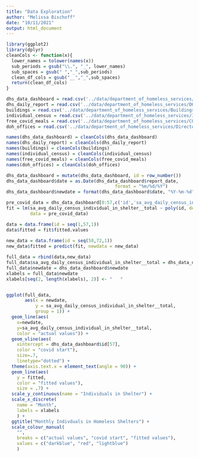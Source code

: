 ```yaml
---
title: "Data Exploration"
author: "Melissa Bischoff"
date: "10/11/2021"
output: html_document
---
```

```r
library(ggplot2)
library(dplyr)
cleanCols <- function(x){
  lower_names = tolower(names(x))
  sub_periods = gsub("\\.", "_", lower_names)
  sub_spaces = gsub(" ","_",sub_periods)
  clean_df_cols = gsub("__","_",sub_spaces)
  return(clean_df_cols)
}
```
```r
dhs_data_dashboard = read.csv('../data/department_of_homeless_services/DHS_Data_Dashboard.csv')
dhs_daily_report = read.csv('../data/department_of_homeless_services/DHS_Daily_Report.csv')
buildings = read.csv('../data/department_of_homeless_services/Buildings_by_Borough_and_Community_District.csv')
individual_census = read.csv('../data/department_of_homeless_services/Individual_Census_by_Borough__Community_District__and_Facility_Type.csv')
free_covid_meals = read.csv('../data/department_of_homeless_services/COVID-19_Free_Meals_Locations.csv')
doh_offices = read.csv('../data/department_of_homeless_services/Directory_Of_Homebase_Locations.csv')

names(dhs_data_dashboard) = cleanCols(dhs_data_dashboard)
names(dhs_daily_report) = cleanCols(dhs_daily_report)
names(buildings) = cleanCols(buildings)
names(individual_census) = cleanCols(individual_census)
names(free_covid_meals) = cleanCols(free_covid_meals)
names(doh_offices) = cleanCols(doh_offices)

dhs_data_dashboard = mutate(dhs_data_dashboard, id = row_number())
dhs_data_dashboard$date = as.Date(dhs_data_dashboard$report_date,
                                         format = "%m/%d/%Y")
dhs_data_dashboard$newdate = format(dhs_data_dashboard$date, "%Y-%m-%d")

pre_covid_data = dhs_data_dashboard[0:57,c('id','sa_avg_daily_census_individual_in_shelter__total','newdate')]
fit = lm(sa_avg_daily_census_individual_in_shelter__total ~ poly(id, degree=3),
         data = pre_covid_data)

data = data.frame(id = seq(1,57,1))
data$fitted = fit$fitted.values
  
new_data = data.frame(id = seq(58,72,1))
new_data$fitted = predict(fit, newdata = new_data)

full_data = rbind(data,new_data)
full_data$sa_avg_daily_census_individual_in_shelter__total = dhs_data_dashboard$sa_avg_daily_census_individual_in_shelter__total
full_data$newdate = dhs_data_dashboard$newdate
xlabels = full_data$newdate
xlabels[seq(2, length(xlabels), 2)] <- "   "


ggplot(full_data,
       aes(x = newdate, 
           y = sa_avg_daily_census_individual_in_shelter__total,
           group = 1)) +
  geom_line(aes(
    x=newdate,
    y=sa_avg_daily_census_individual_in_shelter__total,
    color = "actual values")) +
  geom_vline(aes(
    xintercept = dhs_data_dashboard$id[57],
    color = "covid start"),
    size=.7,
    linetype="dotted") +
  theme(axis.text.x = element_text(angle = 90)) +
  geom_line(aes(
    y = fitted,
    color = "fitted values"),
    size = .7) +
  scale_y_continuous(name = "Individuals in Shelter") +
  scale_x_discrete(
    name = "Month",
    labels = xlabels
    ) +
  ggtitle("Monthly Indivduals in Homeless Shelters") +
  scale_colour_manual(
    "", 
    breaks = c("actual values", "covid start", "fitted values"),
    values = c("darkblue", "red", "lightblue")
    )
```




